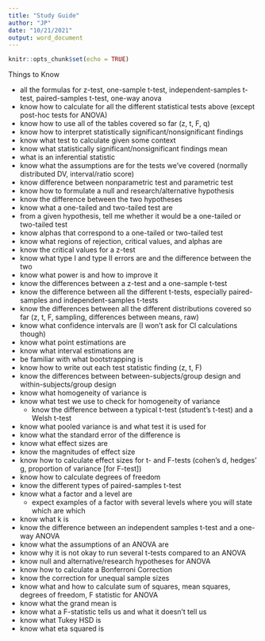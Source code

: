 ```yaml
---
title: "Study Guide"
author: "JP"
date: "10/21/2021"
output: word_document
---
```


```r
knitr::opts_chunk$set(echo = TRUE)
```

Things to Know

- all the formulas for z-test, one-sample t-test, independent-samples t-test, paired-samples t-test, one-way anova
- know how to calculate for all the different statistical tests above (except post-hoc tests for ANOVA)
- know how to use all of the tables covered so far (z, t, F, q)
- know how to interpret statistically significant/nonsignificant findings
- know what test to calculate given some context
- know what statistically significant/nonsignificant findings mean
- what is an inferential statistic
- know what the assumptions are for the tests we've covered (normally distributed DV, interval/ratio score)
- know difference between nonparametric test and parametric test
- know how to formulate a null and research/alternative hypothesis
- know the difference between the two hypotheses
- know what a one-tailed and two-tailed test are
- from a given hypothesis, tell me whether it would be a one-tailed or two-tailed test
- know alphas that correspond to a one-tailed or two-tailed test
- know what regions of rejection, critical values, and alphas are
- know the critical values for a z-test
- know what type I and type II errors are and the difference between the two
- know what power is and how to improve it
- know the differences between a z-test and a one-sample t-test
- know the difference between all the different t-tests, especially paired-samples and independent-samples t-tests
- know the differences between all the different distributions covered so far (z, t, F, sampling, differences between means, raw)
- know what confidence intervals are (I won't ask for CI calculations though)
- know what point estimations are
- know what interval estimations are
- be familiar with what bootstrapping is
- know how to write out each test statistic finding (z, t, F)
- know the differences between between-subjects/group design and within-subjects/group design
- know what homogeneity of variance is
- know what test we use to check for homogeneity of variance
	- know the difference between a typical t-test (student's t-test) and a Welsh t-test
- know what pooled variance is and what test it is used for
- know what the standard error of the difference is
- know what effect sizes are 
- know the magnitudes of effect size
- know how to calculate effect sizes for t- and F-tests (cohen's d, hedges' g, proportion of variance [for F-test])
- know how to calculate degrees of freedom
- know the different types of paired-samples t-test
- know what a factor and a level are
	- expect examples of a factor with several levels where you will state which are which
- know what k is
- know the difference between an independent samples t-test and a one-way ANOVA
- know what the assumptions of an ANOVA are
- know why it is not okay to run several t-tests compared to an ANOVA
- know null and alternative/research hypotheses for ANOVA
- know how to calculate a Bonferroni Correction
- know the correction for unequal sample sizes
- know what and how to calculate sum of squares, mean squares, degrees of freedom, F statistic for ANOVA
- know what the grand mean is 
- know what a F-statistic tells us and what it doesn't tell us
- know what Tukey HSD is
- know what eta squared is